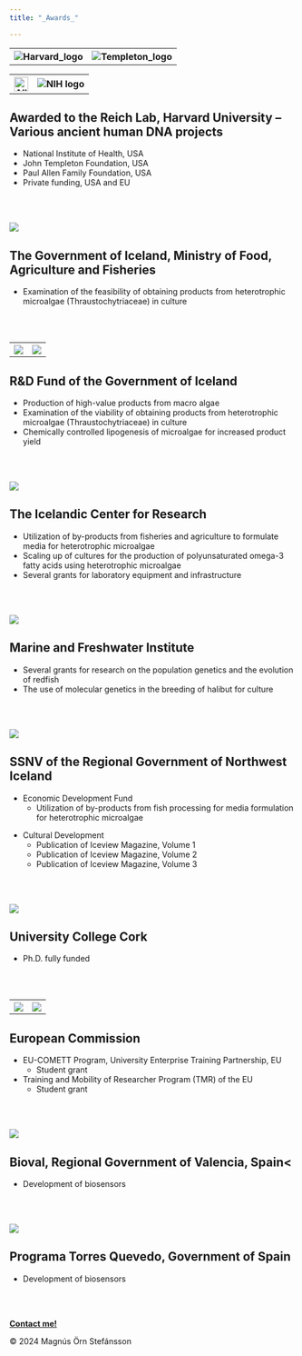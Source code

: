```yaml
---
title: "_Awards_"

---
```


<html lang="en">
<head>
  <title>Table Logo</title>
    <meta charset="UTF-8">
    <meta name="viewport" content="width=device-width, initial-scale=1.0">
    <link rel="stylesheet" href="Styles.css">
</head>
<body>
  <div class="table_logo"></div>
<table class="table_logo">
    <tr>
    <th><img src="SourceDocuments/Harvard_Logo.png" alt="Harvard_logo" onclick="window.open('https://www.harvard.edu','_blank')" class="img_awrds"></th>
    <th><img src="SourceDocuments/Templeton_Logo.svg" alt="Templeton_logo" onclick="window.open('https://www.templeton.org/','_blank')" class="img_awrds"></th>
    </tr>

  </table>
  <table class="table_logo">
  <tr>
    <th><img src="SourceDocuments/PaulAllen_Logo.png" alt="Allen_logo" style="width:auto;height:25px;" onclick="window.open('https://pgafamilyfoundation.org/','_blank')" class="img_awrds"></th> 
    <th><img src="SourceDocuments/NIH_Logo.png" alt="NIH logo" onclick="window.open('https://www.nih.gov','_blank')" class="img_awrds"></th>
  </tr>
    </table>
</body>


<h2>Awarded to the Reich Lab, Harvard University -- Various ancient human DNA projects</h2>
<ul>
  <li>National Institute of Health, USA</li> 
  <li>John Templeton Foundation, USA</li> 
  <li>Paul Allen Family Foundation, USA</li> 
  <li>Private funding, USA and EU</li> 
</ul>

<div class="line"></div>
<br></br>

<img src="SourceDocuments/GovernmentOfIceland_Logo.png" onclick="window.open('https://www.government.is/ministries/ministry-of-food-agriculture-and-fisheries/','_blank')" class="img_awrds">  

<h2>The Government of Iceland, Ministry of Food, Agriculture and Fisheries</h2>
<ul>
  <li>Examination of the feasibility of obtaining products from heterotrophic microalgae (Thraustochytriaceae) in culture</li>
</ul>

<div class="line"></div>
<br></br>

<table class="table_logo">
    <tr>
      <th>
			  <img src="SourceDocuments/Matvaelasjodur_Logo.png" onclick="window.open('https://www.stjornarradid.is/verkefni/atvinnuvegir/matvaeli-og-matvaelaoryggi/matvaelasjodur/','_blank')" class="img_awrds">
      </th>
	    <th>
		<img src="SourceDocuments/Avs_Logo.jpeg" class="img_awrds">
	    </th>
    </tr>
</table>

<h2>R&D Fund of the Government of Iceland</h2>
<ul>
  <li>Production of high-value products from macro algae</li>
  <li>Examination of the viability of obtaining products from heterotrophic microalgae (Thraustochytriaceae) in culture</li>
  <li>Chemically controlled lipogenesis of microalgae for increased product yield</li>
</ul>

<div class="line"></div>
<br></br>

<img src="SourceDocuments/Rannis_Logo.png" onclick="window.open('https://www.en.rannis.is/','_blank')" class="img_awrds">

<h2>The Icelandic Center for Research</h2>
<ul>
  <li>Utilization of by-products from fisheries and agriculture to formulate media for heterotrophic microalgae</li>
  <li>Scaling up of cultures for the production of polyunsaturated omega-3 fatty acids using heterotrophic microalgae</li>
  <li>Several grants for laboratory equipment and infrastructure</li> 
</ul>

<div class="line"></div>
<br></br>

<img src="SourceDocuments/Hafro_Logo.png" onclick="window.open('https://www.hafogvatn.is/','_blank')" class="img_awrds">

<h2>Marine and Freshwater Institute</h2>
<ul>
	<li>Several grants for research on the population genetics and the evolution of redfish</li>
	<li>The use of molecular genetics in the breeding of halibut for culture</li>
</ul>
  
<div class="line"></div>
<br></br>

<img src="SourceDocuments/SSNV_Logo.png" onclick="window.open('https://www.ssnv.is/','_blank')" class="img_awrds">

<h2>SSNV of the Regional Government of Northwest Iceland</h2>
<ul>
	<li>Economic Development Fund
  <ul>
    <li>Utilization of by-products from fish processing for media formulation for heterotrophic microalgae</li>
    </ul>
  </li>
</ul>
<ul>
<li>Cultural Development
	<ul>
		<li>Publication of Iceview Magazine, Volume 1</li> 
		<li>Publication of Iceview Magazine, Volume 2</li> 
		<li>Publication of Iceview Magazine, Volume 3</li> 
	</ul>
</li>
</ul>

<div class="line"></div>
<br></br>

<img src="SourceDocuments/UCC_Logo.png" onclick="window.open('https://www.ucc.ie/','_blank')" class="img_awrds">

<h2>University College Cork</h2>
<ul>
  <li>Ph.D. fully funded</li>
</ul>

<div class="line"></div>
<br></br>

<html lang="en">
<head>
  <title>Table Logo</title>
    <meta charset="UTF-8">
    <meta name="viewport" content="width=device-width, initial-scale=1.0">
    <link rel="stylesheet" href="Styles.css">
</head>
<body>
  <div class="table_logo"></div>
<table class="table_logo">
    <tr>
      <th><img src="SourceDocuments/EU3_Logo.jpeg" onclick="window.open('https://cordis.europa.eu/article/id/9008-training-and-mobility-of-researchers-training-through-research','_blank')" class="img_awrds"></th>
	  <th><img src="SourceDocuments/Aquatt_Logo.png" onclick="window.open('https://cordis.europa.eu/article/id/9008-training-and-mobility-of-researchers-training-through-research','_blank')" class="img_awrds"></th>
    </tr>
</table>
</body>

<h2>European Commission</h2>
<ul>
  <li>EU-COMETT Program, University Enterprise Training Partnership, EU
    <ul>
      <li>Student grant</li>
    </ul>
  </li>
  <li>Training and Mobility of Researcher Program (TMR) of the EU
    <ul>
      <li>Student grant</li>
    </ul>
  </li>
</ul>

<div class="line"></div>
<br></br>

<img src="SourceDocuments/Bioval_Logo.svg" onclick="window.open('https://bioval.org/','_blank')" class="img_awrds">

<h2>Bioval, Regional Government of Valencia, Spain<</h2>
  <ul>
    <li>Development of biosensors</li>
  </ul>

<div class="line"></div>
<br></br>

<img src="SourceDocuments/Torres_Logo.png" onclick="window.open('https://investigacion.us.es/convocatorias/ver/135/0#:~:text=El%20objeto%20del%20Programa%20Torres,con%20su%20preparaci%C3%B3n%20y%20titulaci%C3%B3n.','_blank')" class="img_awrds">

<h2>Programa Torres Quevedo, Government of Spain</h2>
  <ul>
    <li>Development of biosensors</li>
  </ul>

<div class="line"></div>
<br></br>
</html>

 <!-- Footer: -->
<html lang="en">
<head>
    <meta charset="UTF-8">
    <meta name="viewport" content="width=device-width, initial-scale=1.0">
    <link rel="stylesheet"          href="Styles.css">
    <title>My Website</title>
</head>
<body>
    <!-- Your website content goes here -->
    <footer>
          <p><a href="mailto:mostinn@gmail.com"><b>Contact me!</b></a></p>
          <p>© 2024 Magnús Örn Stefánsson</p> 
    </footer>
</body>
</html>

